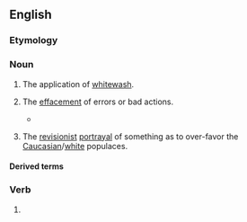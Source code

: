 ==English==

===Etymology===
{{suffix|en|whitewash|ing}}

===Noun===
{{en-noun}}

# The application of [[whitewash]].
# {{lb|en|figuratively}} The [[effacement]] of errors or bad actions.
#: {{syn|en|whitewash}}
#: {{ant|en|blackwashing}}
#* {{quote-journal|en|date=July 15, 2007|author=|title=The Nixonian Whitewash, Scrubbed|work=New York Times|url=http://www.nytimes.com/2007/07/15/opinion/15sun4.html
|passage=The institution insulted history by peddling ludicrous '''whitewashings''' — describing the Watergate criminal conspiracy as a “coup” by Nixon’s political rivals fed by fake scoops purchased by the Woodstein investigative duo at The Washington Post.}}
# {{lb|en|pejorative}} The [[revisionist]] [[portrayal]] of something as to over-favor the [[Caucasian]]/[[white]] populaces.

====Derived terms====
{{col4|en
|bluewashing
|greenwashing
|pinkwashing
|purplewashing
|redwashing}}

===Verb===
{{head|en|verb form}}

# {{present participle of|en|whitewash|nocat=1}}